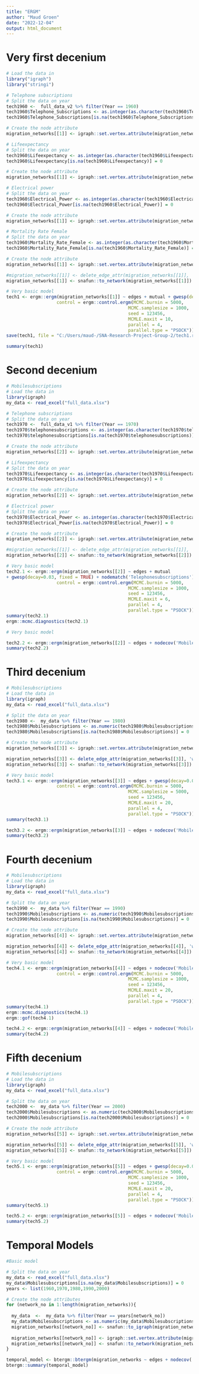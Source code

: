 ```yaml
---
title: "ERGM"
author: "Maud Groen"
date: "2022-12-04"
output: html_document
---
```


# Very first decenium
```r
# Load the data in 
library("igraph")
library("stringi")

# Telephone subscriptions
# Split the data on year 
tech1960 <-  full_data_v2 %>% filter(Year == 1960)
tech1960$Telephone_Subscriptions <- as.integer(as.character(tech1960$Telephone_Subscriptions))
tech1960$Telephone_Subscriptions[is.na(tech1960$Telephone_Subscriptions)] = 0

# Create the node attribute
migration_networks[[1]] <- igraph::set.vertex.attribute(migration_networks[[1]], 'Telephonesubscriptions', index = V(migration_networks[[1]]), tech1960$Telephone_Subscriptions)

# Lifeexpectancy 
# Split the data on year 
tech1960$Lifeexpectancy <- as.integer(as.character(tech1960$Lifeexpectancy))
tech1960$Lifeexpectancy[is.na(tech1960$Lifeexpectancy)] = 0

# Create the node attribute
migration_networks[[1]] <- igraph::set.vertex.attribute(migration_networks[[1]], 'Life Expectancy', index = V(migration_networks[[1]]), tech1960$Lifeexpectancy)

# Electrical power 
# Split the data on year 
tech1960$Electrical_Power <- as.integer(as.character(tech1960$Electrical_Power))
tech1960$Electrical_Power[is.na(tech1960$Electrical_Power)] = 0

# Create the node attribute
migration_networks[[1]] <- igraph::set.vertex.attribute(migration_networks[[1]], 'Electrical Power', index = V(migration_networks[[1]]), tech1960$Electrical_Power)

# Mortality Rate Female
# Split the data on year 
tech1960$Mortality_Rate_Female <- as.integer(as.character(tech1960$Mortality_Rate_Female))
tech1960$Mortality_Rate_Female[is.na(tech1960$Mortality_Rate_Female)] = 0

# Create the node attribute
migration_networks[[1]] <- igraph::set.vertex.attribute(migration_networks[[1]], 'Mortality Rate Female', index = V(migration_networks[[1]]), tech1960$Mortality_Rate_Female)

#migration_networks[[1]] <- delete_edge_attr(migration_networks[[1]], 'weightscaled')
migration_networks[[1]] <- snafun::to_network(migration_networks[[1]])
```

```r
# Very basic model
tech1 <- ergm::ergm(migration_networks[[1]] ~ edges + mutual + gwesp(decay=0.03, fixed = TRUE) + nodecov('Telephonesubscriptions') + nodecov('Life Expectancy') + nodecov('Electrical Power') + nodecov('Mortality Rate Female'),  
                   control = ergm::control.ergm(MCMC.burnin = 5000,
                                              MCMC.samplesize = 1000,
                                              seed = 123456,
                                              MCMLE.maxit = 10,
                                              parallel = 4,
                                              parallel.type = "PSOCK"))
save(tech1, file = "C:/Users/maud-/SNA-Research-Project-Group-2/tech1.rda")
```

```r
summary(tech1) 
```

# Second decenium
```r
# Mobilesubscriptions
# Load the data in 
library(igraph)
my_data <- read_excel("full_data.xlsx")

# Telephone subscriptions
# Split the data on year 
tech1970 <-  full_data_v1 %>% filter(Year == 1970)
tech1970$telephonesubscriptions <- as.integer(as.character(tech1970$telephonesubscriptions))
tech1970$telephonesubscriptions[is.na(tech1970$telephonesubscriptions)] = 0

# Create the node attribute
migration_networks[[2]] <- igraph::set.vertex.attribute(migration_networks[[2]], 'Telephonesubscriptions', index = V(migration_networks[[2]]), tech1960$Mobilesubscriptions)

# Lifeexpectancy 
# Split the data on year 
tech1970$Lifeexpectancy <- as.integer(as.character(tech1970$Lifeexpectancy))
tech1970$Lifeexpectancy[is.na(tech1970$Lifeexpectancy)] = 0

# Create the node attribute
migration_networks[[2]] <- igraph::set.vertex.attribute(migration_networks[[2]], 'Life Expectancy', index = V(migration_networks[[2]]), tech1970$Lifeexpectancy)

# Electrical power 
# Split the data on year 
tech1970$Electrical_Power <- as.integer(as.character(tech1970$Electrical_Power))
tech1970$Electrical_Power[is.na(tech1970$Electrical_Power)] = 0

# Create the node attribute
migration_networks[[2]] <- igraph::set.vertex.attribute(migration_networks[[2]], 'Electrical Power', index = V(migration_networks[[2]]), tech1970$Electrical_Power)

#migration_networks[[1]] <- delete_edge_attr(migration_networks[[1]], 'weightscaled')
migration_networks[[2]] <- snafun::to_network(migration_networks[[2]])
```

```r
# Very basic model
tech2.1 <- ergm::ergm(migration_networks[[2]] ~ edges + mutual
+ gwesp(decay=0.03, fixed = TRUE) + nodematch('Telephonesubscriptions') + nodecov('Electrical Power') + nodecov('Life Expectancy'), 
                   control = ergm::control.ergm(MCMC.burnin = 5000,
                                              MCMC.samplesize = 1000,
                                              seed = 123456,
                                              MCMLE.maxit = 6,
                                              parallel = 4,
                                              parallel.type = "PSOCK"))
summary(tech2.1) 
ergm::mcmc.diagnostics(tech2.1)
```

```r
# Very basic model

tech2.2 <- ergm::ergm(migration_networks[[2]] ~ edges + nodecov('Mobilesubscriptions'))
summary(tech2.2)
```

# Third decenium
```r
# Mobilesubscriptions
# Load the data in 
library(igraph)
my_data <- read_excel("full_data.xlsx")

# Split the data on year 
tech1980 <-  my_data %>% filter(Year == 1980)
tech1980$Mobilesubscriptions <- as.numeric(tech1980$Mobilesubscriptions)
tech1980$Mobilesubscriptions[is.na(tech1980$Mobilesubscriptions)] = 0

# Create the node attribute
migration_networks[[3]] <- igraph::set.vertex.attribute(migration_networks[[3]], 'Mobilesubscriptions', index = V(migration_networks[[3]]), tech1980$Mobilesubscriptions)

migration_networks[[3]] <- delete_edge_attr(migration_networks[[3]], 'weightscaled')
migration_networks[[3]] <- snafun::to_network(migration_networks[[3]])
```

```r
# Very basic model
tech3.1 <- ergm::ergm(migration_networks[[3]] ~ edges + gwesp(decay=0.03, fixed = TRUE), 
                   control = ergm::control.ergm(MCMC.burnin = 5000,
                                              MCMC.samplesize = 5000,
                                              seed = 123456,
                                              MCMLE.maxit = 20,
                                              parallel = 4,
                                              parallel.type = "PSOCK"))
summary(tech3.1) 
```

```r
tech3.2 <- ergm::ergm(migration_networks[[3]] ~ edges + nodecov('Mobilesubscriptions'))
summary(tech3.2)
```

# Fourth decenium
```r
# Mobilesubscriptions
# Load the data in 
library(igraph)
my_data <- read_excel("full_data.xlsx")

# Split the data on year 
tech1990 <-  my_data %>% filter(Year == 1990)
tech1990$Mobilesubscriptions <- as.numeric(tech1990$Mobilesubscriptions)
tech1990$Mobilesubscriptions[is.na(tech1990$Mobilesubscriptions)] = 0

# Create the node attribute
migration_networks[[4]] <- igraph::set.vertex.attribute(migration_networks[[4]], 'Mobilesubscriptions', index = V(migration_networks[[4]]), tech1990$Mobilesubscriptions)

migration_networks[[4]] <- delete_edge_attr(migration_networks[[4]], 'weightscaled')
migration_networks[[4]] <- snafun::to_network(migration_networks[[4]])
```

```r
# Very basic model
tech4.1 <- ergm::ergm(migration_networks[[4]] ~ edges + nodecov('Mobilesubscriptions') + gwesp(decay=0.03, fixed = TRUE), 
                   control = ergm::control.ergm(MCMC.burnin = 5000,
                                              MCMC.samplesize = 1000,
                                              seed = 123456,
                                              MCMLE.maxit = 20,
                                              parallel = 4,
                                              parallel.type = "PSOCK"))
summary(tech4.1) 
ergm::mcmc.diagnostics(tech4.1)
ergm::gof(tech4.1)
```

```r
tech4.2 <- ergm::ergm(migration_networks[[4]] ~ edges + nodecov('Mobilesubscriptions'))
summary(tech4.2) 
```

# Fifth decenium
```r
# Mobilesubscriptions
# Load the data in 
library(igraph)
my_data <- read_excel("full_data.xlsx")

# Split the data on year 
tech2000 <-  my_data %>% filter(Year == 2000)
tech2000$Mobilesubscriptions <- as.numeric(tech2000$Mobilesubscriptions)
tech2000$Mobilesubscriptions[is.na(tech2000$Mobilesubscriptions)] = 0

# Create the node attribute
migration_networks[[5]] <- igraph::set.vertex.attribute(migration_networks[[5]], 'Mobilesubscriptions', index = V(migration_networks[[5]]), tech2000$Mobilesubscriptions)

migration_networks[[5]] <- delete_edge_attr(migration_networks[[5]], 'weightscaled')
migration_networks[[5]] <- snafun::to_network(migration_networks[[5]])
```

```r
# Very basic model
tech5.1 <- ergm::ergm(migration_networks[[5]] ~ edges + gwesp(decay=0.03, fixed = TRUE), 
                   control = ergm::control.ergm(MCMC.burnin = 5000,
                                              MCMC.samplesize = 1000,
                                              seed = 123456,
                                              MCMLE.maxit = 20,
                                              parallel = 4,
                                              parallel.type = "PSOCK"))
summary(tech5.1) 
```

```r
tech5.2 <- ergm::ergm(migration_networks[[5]] ~ edges + nodecov('Mobilesubscriptions'))
summary(tech5.2) 
```

# Temporal Models
```r
#Basic model

# Split the data on year 
my_data <- read_excel("full_data.xlsx")
my_data$Mobilesubscriptions[is.na(my_data$Mobilesubscriptions)] = 0
years <- list(1960,1970,1980,1990,2000)

# Create the node attributes
for (network_no in 1:length(migration_networks)){
  
  my_data  <-  my_data %>% filter(Year == years[network_no])
  my_data$Mobilesubscriptions <- as.numeric(my_data$Mobilesubscriptions)
  migration_networks[[network_no]] <- snafun::to_igraph(migration_networks[[network_no]])
  
  migration_networks[[network_no]] <- igraph::set.vertex.attribute(migration_networks[[network_no]], 'Mobilesubscriptions', index = V(migration_networks[[network_no]]), my_data$Mobilesubscriptions)
  migration_networks[[network_no]] <- snafun::to_network(migration_networks[[network_no]])
}

temporal_model <- btergm::btergm(migration_networks ~ edges + nodecov('Mobilesubscriptions'), R = 10)
btergm::summary(temporal_model)
```

